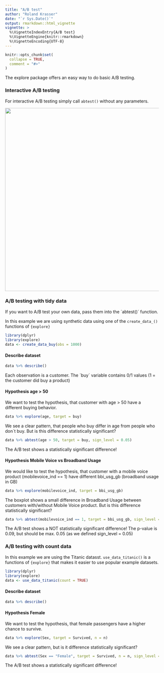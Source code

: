 ---
title: "A/B test"
author: "Roland Krasser"
date: "`r Sys.Date()`"
output: rmarkdown::html_vignette
vignette: >
  %\VignetteIndexEntry{A/B test}
  %\VignetteEngine{knitr::rmarkdown}
  %\VignetteEncoding{UTF-8}
---

```{r setup, include = FALSE}
knitr::opts_chunk$set(
  collapse = TRUE,
  comment = "#>"
)
```

The explore package offers an easy way to do basic A/B testing.

### Interactive A/B testing

For interactive A/B testing simply call `abtest()` without any parameters.

![](../man/figures/abtest-shiny.png){width=600px}

### A/B testing with tidy data

If you want to A/B test your own data, pass them into the ´abtest()´ function.

In this example we are using synthetic data using one of the `create_data_()` functions of `{explore}` 

```{r message=FALSE, warning=FALSE}
library(dplyr)
library(explore)
data <- create_data_buy(obs = 1000)
```

#### Describe dataset

```{r message=FALSE, warning=FALSE}
data %>% describe()
```

Each observation is a customer. The ´buy´ variable contains 0/1 values (1 = the customer did buy a product)

#### Hypothesis age > 50

We want to test the hypothesis, that customer with age > 50 have a different buying behavior.

```{r message=FALSE, warning=FALSE, fig.width=5}
data %>% explore(age, target = buy)
```

We see a clear pattern, that people who buy differ in age from people who don´t buy. But is this difference statistically significant?

```{r message=FALSE, warning=FALSE, fig.width=5}
data %>% abtest(age > 50, target = buy, sign_level = 0.05)
```

The A/B test shows a statistically significant difference!

#### Hypothesis Mobile Voice vs Broadband Usage

We would like to test the hypothesis, that customer with a mobile voice product (mobilevoice_ind == 1) have different bbi_usg_gb (broadband usage in GB)


```{r message=FALSE, warning=FALSE, fig.width=5}
data %>% explore(mobilevoice_ind, target = bbi_usg_gb)
```

The boxplot shows a small difference in Broadband Usage between customers with/without Mobile Voice product. But is this difference statistically significant?

```{r message=FALSE, warning=FALSE, fig.width=5}
data %>% abtest(mobilevoice_ind == 1, target = bbi_usg_gb, sign_level = 0.05)
```

The A/B test shows a NOT statistically significant difference! The p-value is 0.09, but should be max. 0.05 (as we defined sign_level = 0.05)

### A/B testing with count data

In this example we are using the Titanic datasst. `use_data_titanic()` is a functions of `{explore}` that makes it easier to use popular example datasets.

```{r message=FALSE, warning=FALSE}
library(dplyr)
library(explore)
data <- use_data_titanic(count = TRUE)
```

#### Describe dataset
 
```{r message=FALSE, warning=FALSE}
data %>% describe()
```

#### Hypothesis Female

We want to test the hypothesis, that female passengers have a higher chance to survive.

```{r message=FALSE, warning=FALSE, fig.width=5}
data %>% explore(Sex, target = Survived, n = n)
```

We see a clear pattern, but is it difference statistically significant?

```{r message=FALSE, warning=FALSE, fig.width=5}
data %>% abtest(Sex == "Female", target = Survived, n = n, sign_level = 0.05)
```

The A/B test shows a statistically significant difference!
